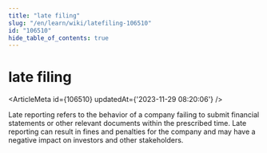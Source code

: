 ```yaml
---
title: "late filing"
slug: "/en/learn/wiki/latefiling-106510"
id: "106510"
hide_table_of_contents: true
---
```



<Breadcrumbs current="late filing" />

# late filing

<ArticleMeta id={106510} updatedAt={'2023-11-29 08:20:06'} />
<div className='border-solid border-b border-t-0 my-4 border-[var(--ifm-color-gray-300)]' />

Late reporting refers to the behavior of a company failing to submit financial statements or other relevant documents within the prescribed time. Late reporting can result in fines and penalties for the company and may have a negative impact on investors and other stakeholders.

